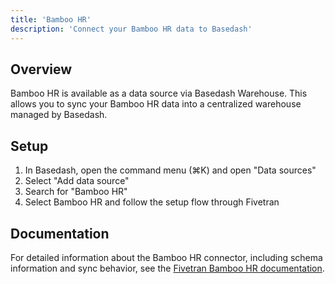 ```yaml
---
title: 'Bamboo HR'
description: 'Connect your Bamboo HR data to Basedash'
---
```


## Overview

Bamboo HR is available as a data source via Basedash Warehouse. This allows you to sync your Bamboo HR data into a centralized warehouse managed by Basedash.

## Setup

1. In Basedash, open the command menu (⌘K) and open "Data sources"
2. Select "Add data source"
3. Search for "Bamboo HR"
4. Select Bamboo HR and follow the setup flow through Fivetran

## Documentation

For detailed information about the Bamboo HR connector, including schema information and sync behavior, see the [Fivetran Bamboo HR documentation](https://fivetran.com/docs/connectors/applications/bamboohr).
